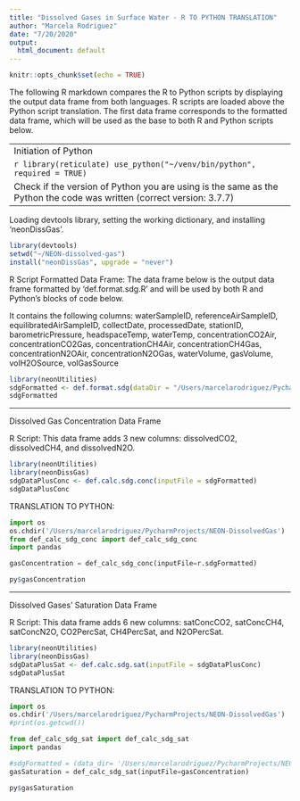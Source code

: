 ```yaml
---
title: "Dissolved Gases in Surface Water - R TO PYTHON TRANSLATION"
author: "Marcela Rodriguez"
date: "7/20/2020"
output:
  html_document: default
---
```


```r
knitr::opts_chunk$set(echo = TRUE)
```

The following R markdown compares the R to Python scripts by displaying the output data frame from both languages.
R scripts are loaded above the Python script translation. The first data frame corresponds to the formatted data frame, 
which will be used as the base to both R and Python scripts below. 

---------------------------------------------------------------------------------------------------------------------------------------------------------------------------
Initiation of Python

```r
library(reticulate)
use_python("~/venv/bin/python", required = TRUE)
```

Check if the version of Python you are using is the same as the Python the code was written (correct version: 3.7.7)
```python
import sys
print(sys.version)
```
---------------------------------------------------------------------------------------------------------------------------------------------------------------------------

Loading devtools library, setting the working dictionary, and installing 'neonDissGas'.
```r
library(devtools)
setwd("~/NEON-dissolved-gas")
install("neonDissGas", upgrade = "never")
```
R Script
Formatted Data Frame:
The data frame below is the output data frame formatted by 'def.format.sdg.R' and will be used by both R and Python's blocks of code below. 

It contains the following columns:
waterSampleID, referenceAirSampleID, equilibratedAirSampleID, collectDate, processedDate, stationID, barometricPressure, headspaceTemp, waterTemp, concentrationCO2Air, concentrationCO2Gas, concentrationCH4Air, concentrationCH4Gas, concentrationN2OAir, concentrationN2OGas, waterVolume, gasVolume, volH2OSource, volGasSource

```r
library(neonUtilities)
sdgFormatted <- def.format.sdg(dataDir = "/Users/marcelarodriguez/PycharmProjects/NEON-DissolvedGas/NEON_dissolved-gases-surfacewater(1).zip")
sdgFormatted
```


---------------------------------------------------------------------------------------------------------------------------------------------------------------------------

Dissolved Gas Concentration Data Frame

R Script:
This data frame adds 3 new columns: dissolvedCO2, dissolvedCH4, and dissolvedN2O.
```r
library(neonUtilities)
library(neonDissGas)
sdgDataPlusConc <- def.calc.sdg.conc(inputFile = sdgFormatted)
sdgDataPlusConc
```

TRANSLATION TO PYTHON: 

```python
import os
os.chdir('/Users/marcelarodriguez/PycharmProjects/NEON-DissolvedGas')
from def_calc_sdg_conc import def_calc_sdg_conc
import pandas

gasConcentration = def_calc_sdg_conc(inputFile=r.sdgFormatted)

```

```r
py$gasConcentration
```
---------------------------------------------------------------------------------------------------------------------------------------------------------------------------

Dissolved Gases' Saturation Data Frame

R Script:
This data frame adds 6 new columns: satConcCO2, satConcCH4, satConcN2O, CO2PercSat, CH4PercSat, and N2OPercSat.
```r
library(neonUtilities)
library(neonDissGas)
sdgDataPlusSat <- def.calc.sdg.sat(inputFile = sdgDataPlusConc)
sdgDataPlusSat
```


TRANSLATION TO PYTHON: 

```python
import os
os.chdir('/Users/marcelarodriguez/PycharmProjects/NEON-DissolvedGas')
#print(os.getcwd())

from def_calc_sdg_sat import def_calc_sdg_sat
import pandas

#sdgFormatted = (data_dir= '/Users/marcelarodriguez/PycharmProjects/NEON-DissolvedGas/NEON_dissolved-gases-surfacewater.zip')
gasSaturation = def_calc_sdg_sat(inputFile=gasConcentration)

```

```r
py$gasSaturation
```
